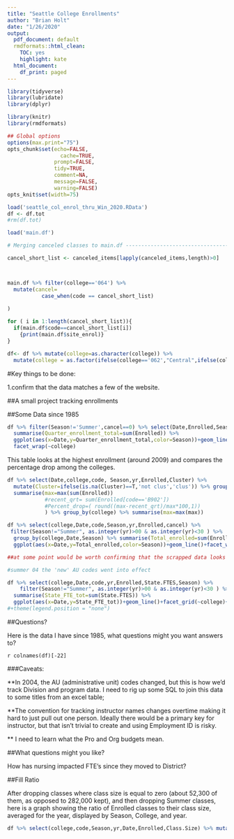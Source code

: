```yaml
---
title: "Seattle College Enrollments"
author: "Brian Holt"
date: "1/26/2020"
output:
  pdf_document: default
  rmdformats::html_clean:
    TOC: yes
    highlight: kate
  html_document:
    df_print: paged
---
```

```r
library(tidyverse)
library(lubridate)
library(dplyr)
```

```r
library(knitr)
library(rmdformats)

## Global options
options(max.print="75")
opts_chunk$set(echo=FALSE,
	             cache=TRUE,
               prompt=FALSE,
               tidy=TRUE,
               comment=NA,
               message=FALSE,
               warning=FALSE)
opts_knit$set(width=75)
```

```r
load('seattle_col_enrol_thru_Win_2020.RData')
df <- df.tot
#rm(df.tot)
```

```r
load('main.df')

# Merging canceled classes to main.df -------------------------------------

cancel_short_list <- canceled_items[lapply(canceled_items,length)>0]



main.df %>% filter(college=='064') %>% 
  mutate(cancel=
           case_when(code == cancel_short_list)
         
)

for ( i in 1:length(cancel_short_list)){
  if(main.df$code==cancel_short_list[i])
    {print(main.df$site_enrol)}
}


```


```r
df<- df %>% mutate(college=as.character(college)) %>% 
  mutate(college = as.factor(ifelse(college=='062',"Central",ifelse(college=='063',"North","South"))))

```

#Key things to be done:

1.confirm that the data matches a few of the website. 

##A small project tracking enrollments


##Some Data since 1985

```r
df %>% filter(Season!='Summer',cancel==0) %>% select(Date,Enrolled,Season,college) %>% group_by(college,Date,Season) %>% 
  summarise(Quarter_enrollment_total=sum(Enrolled)) %>% 
  ggplot(aes(x=Date,y=Quarter_enrollment_total,color=Season))+geom_line()+#geom_smooth(method="loess")+
  facet_wrap(~college)
```

This table looks at the highest enrollment (around 2009) and compares the percentage drop among the colleges.

```r
df %>% select(Date,college,code, Season,yr,Enrolled,Cluster) %>% 
  mutate(Cluster=ifelse(is.na(Cluster)==T,'not clus','clus')) %>% group_by(college,Cluster,Date) %>% 
  summarise(max=max(sum(Enrolled))
            #recent_qrt= sum(Enrolled[code=='B902'])
            #Percent_drop=( round((max-recent_qrt)/max*100,1))
            ) %>% group_by(college) %>% summarise(max=max(max))


```




```r
df %>% select(college,Date,code,Season,yr,Enrolled,cancel) %>% 
 filter(Season!="Summer", as.integer(yr)>00 & as.integer(yr)<30 ) %>% 
  group_by(college,Date,Season) %>% summarise(Total_enrolled=sum(Enrolled)) %>% 
  ggplot(aes(x=Date,y=Total_enrolled,color=Season))+geom_line()+facet_wrap(~college)+ggtitle("Total Enrollment over time")

```
  
```r
  
##at some point would be worth confirming that the scrapped data looks like the calc'd data 

#summer 04 the 'new' AU codes went into effect

```  
  
```r
df %>% select(college,Date,code,yr,Enrolled,State.FTES,Season) %>% 
    filter(Season!="Summer", as.integer(yr)>00 & as.integer(yr)<30 ) %>% group_by(college,Date) %>% 
  summarise(State_FTE_tot=sum(State.FTES)) %>% 
  ggplot(aes(x=Date,y=State_FTE_tot))+geom_line()+facet_grid(~college)+ggtitle("Total State FTE's")+geom_smooth()
#+theme(legend.position = "none")

```

##Questions?

Here is the data I have since 1985, what questions might you want answers to?

`r colnames(df)[-22]`


###Caveats:

**In 2004, the AU (administrative unit) codes changed, but this is how we'd track Division and program data.  I need to rig up some SQL to join this data to some titles from an excel table;

**The convention for tracking instructor names changes overtime making it hard to just pull out one person.  Ideally there would be a primary key for instructor, but that isn't trivial to create and using Employment ID is risky.

** I need to learn what the Pro and Org budgets mean. 

##What questions might you like?

How has nursing impacted FTE's since they moved to District? 


##Fill Ratio

After dropping classes where class size is equal to zero (about 52,300 of them, as opposed to 282,000 kept), and then dropping Summer classes, here is a graph showing the ratio of Enrolled classes to their class size, averaged for the year, displayed by Season, College, and year.

```r
df %>% select(college,code,Season,yr,Date,Enrolled,Class.Size) %>% mutate(ratio=Enrolled/Class.Size,Date=year(Date)) %>% filter(ratio!=Inf,Season!="Summer") %>% group_by(college,Season,Date) %>% summarise(mean_ratio=mean(ratio)) %>% ggplot(aes(x=Date,y=mean_ratio,color=Season)) +geom_line()+facet_grid(~college)+ggtitle("")

```
